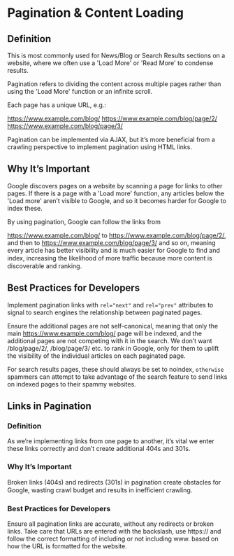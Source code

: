 # Pagination & Content Loading

## Definition

This is most commonly used for News/Blog or Search Results sections on a website, where we often use a 'Load More' or 'Read More' to condense results.

Pagination refers to dividing the content across multiple pages rather than using the 'Load More' function or an infinite scroll.

Each page has a unique URL, e.g.:

https://www.example.com/blog/
https://www.example.com/blog/page/2/
https://www.example.com/blog/page/3/

Pagination can be implemented via AJAX, but it’s more beneficial from a crawling perspective to implement pagination using HTML links.


## Why It’s Important

Google discovers pages on a website by scanning a page for links to other pages. If there is a page with a 'Load more' function, any articles below the 'Load more' aren’t visible to Google, and so it becomes harder for Google to index these.

By using pagination, Google can follow the links from

https://www.example.com/blog/ to
https://www.example.com/blog/page/2/, and then to
https://www.example.com/blog/page/3/ and so on, meaning every article has better visibility and is much easier for Google to find and index, increasing the likelihood of more traﬃc because more content is discoverable and ranking.


## Best Practices for Developers

Implement pagination links with `rel="next"` and `rel="prev"` attributes to signal to search engines the relationship between paginated pages.

Ensure the additional pages are not self-canonical, meaning that only the main https://www.example.com/blog/ page will be indexed, and the additional pages are not competing with it in the search.
We don’t want /blog/page/2/, /blog/page/3/ etc. to rank in Google, only for them to uplift the visibility of the individual articles on each paginated page.

For search results pages, these should always be set to noindex, `otherwise` spammers can attempt to take advantage of the search feature to send links on indexed pages to their spammy websites.

## Links in Pagination

### Definition

As we’re implementing links from one page to another, it’s vital we enter these links correctly and don’t create additional 404s and 301s.

### Why It’s Important

Broken links (404s) and redirects (301s) in pagination create obstacles for Google, wasting crawl budget and results in ineﬃcient crawling.

### Best Practices for Developers

Ensure all pagination links are accurate, without any redirects or broken links. Take care that URLs are entered with the backslash, use https:// and follow the correct formatting of including or not including www. based on how the URL is formatted for the website.
